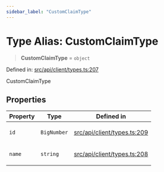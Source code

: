 ```yaml
---
sidebar_label: "CustomClaimType"
---
```


# Type Alias: CustomClaimType

> **CustomClaimType** = `object`

Defined in: [src/api/client/types.ts:207](https://github.com/PolymeshAssociation/polymesh-sdk/blob/bee6a2fe7a8ce5db42a6982e793782182cde2153/src/api/client/types.ts#L207)

CustomClaimType

## Properties

<table>
<thead>
<tr>
<th>Property</th>
<th>Type</th>
<th>Defined in</th>
</tr>
</thead>
<tbody>
<tr>
<td>

<a id="id"></a> `id`

</td>
<td>

`BigNumber`

</td>
<td>

[src/api/client/types.ts:209](https://github.com/PolymeshAssociation/polymesh-sdk/blob/bee6a2fe7a8ce5db42a6982e793782182cde2153/src/api/client/types.ts#L209)

</td>
</tr>
<tr>
<td>

<a id="name"></a> `name`

</td>
<td>

`string`

</td>
<td>

[src/api/client/types.ts:208](https://github.com/PolymeshAssociation/polymesh-sdk/blob/bee6a2fe7a8ce5db42a6982e793782182cde2153/src/api/client/types.ts#L208)

</td>
</tr>
</tbody>
</table>
